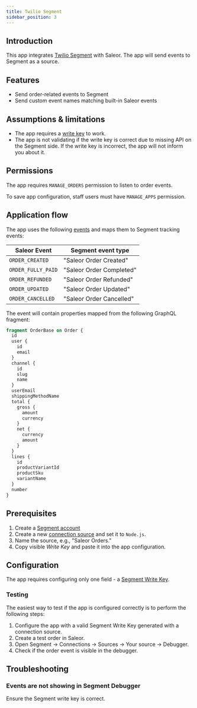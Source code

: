 ```yaml
---
title: Twilio Segment
sidebar_position: 3
---
```



<AppMetadata
  minSaleorVersion="3.14"
  githubUrl="https://github.com/saleor/example-app-segment"
/>

## Introduction

This app integrates [Twilio Segment](https://segment.com/) with Saleor. The app will send events to Segment as a source.

## Features

- Send order-related events to Segment
- Send custom event names matching built-in Saleor events

## Assumptions & limitations

- The app requires a [write key](https://segment.com/docs/connections/find-writekey/) to work.
- The app is not validating if the write key is correct due to missing API on the Segment side. If the write key is incorrect, the app will not inform you about it.

## Permissions

The app requires `MANAGE_ORDERS` permission to listen to order events.

To save app configuration, staff users must have `MANAGE_APPS` permission.

## Application flow

The app uses the following [events](../../../api-reference/webhooks/enums/webhook-event-type-async-enum#values) and maps them to Segment tracking events:

| Saleor Event       | Segment event type       |
| ------------------ | ------------------------ |
| `ORDER_CREATED`    | "Saleor Order Created"   |
| `ORDER_FULLY_PAID` | "Saleor Order Completed" |
| `ORDER_REFUNDED`   | "Saleor Order Refunded"  |
| `ORDER_UPDATED`    | "Saleor Order Updated"   |
| `ORDER_CANCELLED`  | "Saleor Order Cancelled" |

The event will contain properties mapped from the following GraphQL fragment:

```graphql
fragment OrderBase on Order {
  id
  user {
    id
    email
  }
  channel {
    id
    slug
    name
  }
  userEmail
  shippingMethodName
  total {
    gross {
      amount
      currency
    }
    net {
      currency
      amount
    }
  }
  lines {
    id
    productVariantId
    productSku
    variantName
  }
  number
}
```

## Prerequisites

1. Create a [Segment account](https://app.segment.com)
2. Create a new [connection source](https://segment.com/docs/connections/sources/) and set it to `Node.js`.
3. Name the source, e.g., "Saleor Orders."
4. Copy visible _Write Key_ and paste it into the app configuration.

## Configuration

The app requires configuring only one field - a [Segment Write Key](https://segment.com/docs/connections/find-writekey/).

### Testing

The easiest way to test if the app is configured correctly is to perform the following steps:

1. Configure the app with a valid Segment Write Key generated with a connection source.
2. Create a test order in Saleor.
3. Open Segment -> Connections -> Sources -> Your source -> Debugger.
4. Check if the order event is visible in the debugger.

## Troubleshooting

### Events are not showing in Segment Debugger

Ensure the Segment write key is correct.
